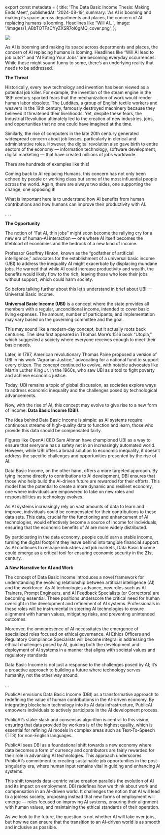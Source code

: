 ﻿export const metadata = {
  title: 'The Data Basic Income Thesis: Making Ends Meet',
  publishedAt: '2024-08-19',
  summary:
    'As AI is booming and making its space across departments and places, the concern of AI replacing humans is looming. Headlines like “Will AI…',
  image: '/images/1_ABbTOTFsCYyZXSR7oI6gMQ_cover.png',
};

![](/images/1_ABbTOTFsCYyZXSR7oI6gMQ.png)

As AI is booming and making its space across departments and places, the concern of AI replacing humans is looming. Headlines like “Will AI lead to job cuts?” and “AI Eating Your Jobs” are becoming everyday occurrences. While these might sound funny to some, there’s an underlying reality that needs to be addressed.

**The Threat**

Historically, every new technology and invention has been viewed as a potential job killer. For example, the invention of the steam engine in the 18th century sparked fears that the mechanization of work would render human labor obsolete. The Luddites, a group of English textile workers and weavers in the 19th century, famously destroyed machinery because they believed it threatened their livelihoods. Yet, despite these fears, the Industrial Revolution ultimately led to the creation of new industries, jobs, and opportunities that no one could have imagined at the time.

Similarly, the rise of computers in the late 20th century generated widespread concern about job losses, particularly in clerical and administrative roles. However, the digital revolution also gave birth to entire sectors of the economy — information technology, software development, digital marketing — that have created millions of jobs worldwide.

There are hundreds of examples like this!

Coming back to AI replacing Humans, this concern has not only been echoed by people or working class but some of the most influential people across the world. Again, there are always two sides, one supporting the change, one opposing it!

What is important here is to understand how AI benefits from human contributions and how humans can improve their productivity with AI.

. . .

**The Opportunity**

The notion of “Fat AI, thin jobs” might soon become the rallying cry for a new era of human-AI interaction — one where AI itself becomes the lifeblood of economies and the bedrock of a new kind of income.

Professor Geoffrey Hinton, known as the “godfather of artificial intelligence,” advocates for the establishment of a universal basic income (UBI) to address the inequality AI might exacerbate by displacing mundane jobs. He warned that while AI could increase productivity and wealth, the benefits would likely flow to the rich, leaving those who lose their jobs without support, which could harm society.

So before talking further about this let’s understand in brief about UBI — Universal Basic Income.

**Universal Basic Income (UBI)** is a concept where the state provides all members with a regular, unconditional income, intended to cover basic living expenses. The amount, number of participants, and implementation may vary based on the governing committee and the goal.

This may sound like a modern-day concept, but it actually roots back centuries. The idea first appeared in Thomas More’s 1516 book “Utopia,” which suggested a society where everyone receives enough to meet their basic needs.

Later, in 1797, American revolutionary Thomas Paine proposed a version of UBI in his work “Agrarian Justice,” advocating for a national fund to support every citizen. The concept continued to evolve, with notable advocates like Martin Luther King Jr. in the 1960s, who saw UBI as a tool to fight poverty and achieve economic justice.

Today, UBI remains a topic of global discussion, as societies explore ways to address economic inequality and the challenges posed by technological advancements.

Now, with the rise of AI, this concept may evolve to give rise to a new form of income: **Data Basic Income (DBI)**.

The idea behind Data Basic Income is simple: as AI systems require continuous streams of high-quality data to function and learn, those who provide this data should be compensated fairly.

Figures like OpenAI CEO Sam Altman have championed UBI as a way to ensure that everyone has a safety net in an increasingly automated world. However, while UBI offers a broad solution to economic inequality, it doesn’t address the specific challenges and opportunities presented by the rise of AI.

Data Basic Income, on the other hand, offers a more targeted approach. By tying income directly to contributions to AI development, DBI ensures that those who help build the AI-driven future are rewarded for their efforts. This model has the potential to create a more dynamic and resilient economy, one where individuals are empowered to take on new roles and responsibilities as technology evolves.

As AI systems increasingly rely on vast amounts of data to learn and improve, individuals could be compensated for their contributions to these data sets. This data, crucial for the functioning and enhancement of AI technologies, would effectively become a source of income for individuals, ensuring that the economic benefits of AI are more widely distributed.

By participating in the data economy, people could earn a stable income, turning the digital footprint they leave behind into tangible financial support. As AI continues to reshape industries and job markets, Data Basic Income could emerge as a critical tool for ensuring economic security in the 21st century.

**A New Narrative for AI and Work**

The concept of Data Basic Income introduces a novel framework for understanding the evolving relationship between artificial intelligence (AI) and the workforce. As AI technologies advance, new roles such as AI Trainers, Prompt Engineers, and AI Feedback Specialists (or Correctors) are becoming essential. These positions underscore the critical need for human oversight in the development and refinement of AI systems. Professionals in these roles will be instrumental in steering AI technologies to ensure alignment with human values, mitigating risks, and preventing unintended outcomes.

Moreover, the omnipresence of AI necessitates the emergence of specialized roles focused on ethical governance. AI Ethics Officers and Regulatory Compliance Specialists will become integral in addressing the ethical challenges posed by AI, guiding both the development and deployment of AI systems in a manner that aligns with societal values and regulatory standards

Data Basic Income is not just a response to the challenges posed by AI; it’s a proactive approach to building a future where technology serves humanity, not the other way around.

…

PublicAI envisions Data Basic Income (DBI) as a transformative approach to redefining the value of human contributions in the AI-driven economy. By integrating blockchain technology into its AI data infrastructure, PublicAI empowers individuals to actively participate in the AI development process.

PublicAI’s stake-slash and consensus algorithm is central to this vision, ensuring that data provided by workers is of the highest quality, which is essential for refining AI models in complex areas such as Text-To-Speech (TTS) for non-English languages.

PublicAI sees DBI as a foundational shift towards a new economy where data becomes a form of currency and contributors are fairly rewarded for their role in advancing AI technologies. This approach underscores PublicAI’s commitment to creating sustainable job opportunities in the post-singularity era, where human input remains vital in guiding and enhancing AI systems.

This shift towards data-centric value creation parallels the evolution of AI and its impact on employment. DBI redefines how we think about work and compensation in an AI-driven world. It challenges the notion that AI will lead to a jobless society, proposing instead that new forms of employment will emerge — roles focused on improving AI systems, ensuring their alignment with human values, and maintaining the ethical standards of their operation.

As we look to the future, the question is not whether AI will take over jobs, but how we can ensure that the transition to an AI-driven world is as smooth and inclusive as possible.
